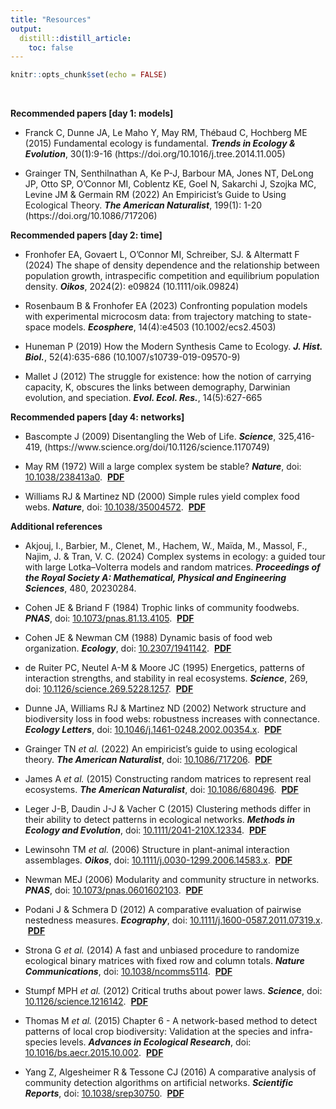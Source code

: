 ```yaml
---
title: "Resources"
output: 
  distill::distill_article:
    toc: false
---
```


```r
knitr::opts_chunk$set(echo = FALSE)
```


<br/>


**Recommended papers [day 1: models]**

- Franck C, Dunne JA, Le Maho Y, May RM, Thébaud C, Hochberg ME (2015) Fundamental ecology is fundamental. **_Trends in Ecology & Evolution_**, 30(1):9-16 (https://doi.org/10.1016/j.tree.2014.11.005)

- Grainger TN, Senthilnathan A, Ke P-J, Barbour MA, Jones NT, DeLong JP, Otto SP, O’Connor MI, Coblentz KE, Goel N, Sakarchi J, Szojka MC, Levine JM & Germain RM (2022) An Empiricist’s Guide to Using Ecological Theory. **_The American Naturalist_**, 199(1): 1-20 (https://doi.org/10.1086/717206)

**Recommended papers [day 2: time]**

- Fronhofer EA, Govaert L, O'Connor MI, Schreiber, SJ. & Altermatt F (2024) The shape of density dependence and the relationship between population growth, intraspecific competition and equilibrium population density. **_Oikos_**, 2024(2): e09824 (10.1111/oik.09824)

- Rosenbaum B & Fronhofer EA (2023) Confronting population models with experimental microcosm data: from trajectory matching to state-space models. **_Ecosphere_**, 14(4):e4503 (10.1002/ecs2.4503)

- Huneman P (2019) How the Modern Synthesis Came to Ecology. **_J. Hist. Biol._**, 52(4):635-686 (10.1007/s10739-019-09570-9)

- Mallet J (2012) The struggle for existence: how the notion of carrying capacity, K, obscures the links between demography, Darwinian evolution, and speciation. **_Evol. Ecol. Res._**, 14(5):627-665

**Recommended papers [day 4: networks]**

- Bascompte J (2009) Disentangling the Web of Life. **_Science_**, 325,416-419, (https://www.science.org/doi/10.1126/science.1170749)

- May RM (1972) Will a large complex system be stable? **_Nature_**, doi: [10.1038/238413a0](https://doi.org/10.1038/238413a0).
&nbsp;[**PDF**](biblio/may-1972.pdf)

- Williams RJ & Martinez ND (2000) Simple rules yield complex food webs. **_Nature_**, doi: [10.1038/35004572](https://doi.org/10.1038/35004572).
&nbsp;[**PDF**](biblio/williams-2000.pdf)

**Additional references**

- Akjouj, I., Barbier, M., Clenet, M., Hachem, W., Maïda, M., Massol, F., Najim, J. & Tran, V. C. (2024) Complex systems in ecology: a guided tour with large Lotka–Volterra models and random matrices. **_Proceedings of the Royal Society A: Mathematical, Physical and Engineering Sciences_**, 480, 20230284.

- Cohen JE & Briand F (1984) Trophic links of community foodwebs. **_PNAS_**, doi: [10.1073/pnas.81.13.4105](https://doi.org/10.1073/pnas.81.13.4105).
&nbsp;[**PDF**](biblio/cohen-1984.pdf)

- Cohen JE & Newman CM (1988) Dynamic basis of food web organization. **_Ecology_**, doi: [10.2307/1941142](https://doi.org/10.2307/1941142).
&nbsp;[**PDF**](biblio/cohen-1988.pdf)

- de Ruiter PC, Neutel A-M & Moore JC (1995) Energetics, patterns of interaction strengths, and stability in real ecosystems. **_Science_**, 269, doi: [10.1126/science.269.5228.1257](https://doi.org/10.1126/science.269.5228.1257).
&nbsp;[**PDF**](biblio/deruiter-1995.pdf)

- Dunne JA, Williams RJ & Martinez ND (2002) Network structure and biodiversity loss in food webs: robustness increases with connectance. **_Ecology Letters_**, doi: [10.1046/j.1461-0248.2002.00354.x](https://doi.org/10.1046/j.1461-0248.2002.00354.x).
&nbsp;[**PDF**](biblio/dunne-2002.pdf)

- Grainger TN _et al._ (2022) An empiricist’s guide to using ecological theory. **_The American Naturalist_**, doi: [10.1086/717206](https://doi.org/10.1086/717206).
&nbsp;[**PDF**](biblio/grainger-2022.pdf)

- James A _et al._ (2015) Constructing random matrices to represent real ecosystems. **_The American Naturalist_**, doi: [10.1086/680496](https://doi.org/10.1086/680496).
&nbsp;[**PDF**](biblio/james-2015.pdf)

- Leger J-B, Daudin J-J & Vacher C (2015) Clustering methods differ in their ability to detect patterns in ecological networks. **_Methods in Ecology and Evolution_**, doi: [10.1111/2041-210X.12334](https://doi.org/10.1111/2041-210X.12334).
&nbsp;[**PDF**](biblio/leger-2015.pdf)

- Lewinsohn TM _et al._ (2006) Structure in plant-animal interaction assemblages. **_Oikos_**, doi: [10.1111/j.0030-1299.2006.14583.x](https://doi.org/10.1111/j.0030-1299.2006.14583.x).
&nbsp;[**PDF**](biblio/lewinsohn-2006.pdf)

- Newman MEJ (2006) Modularity and community structure in networks. **_PNAS_**, doi: [10.1073/pnas.0601602103](https://doi.org/10.1073/pnas.0601602103).
&nbsp;[**PDF**](biblio/newman-2006.pdf)

- Podani J & Schmera D (2012) A comparative evaluation of pairwise nestedness measures. **_Ecography_**, doi: [10.1111/j.1600-0587.2011.07319.x](https://doi.org/10.1111/j.1600-0587.2011.07319.x).
&nbsp;[**PDF**](biblio/podani-2012.pdf)

- Strona G _et al._ (2014) A fast and unbiased procedure to randomize ecological binary matrices with fixed row and column totals. **_Nature Communications_**, doi: [10.1038/ncomms5114](https://doi.org/10.1038/ncomms5114).
&nbsp;[**PDF**](biblio/strona-2014.pdf)

- Stumpf MPH _et al._ (2012) Critical truths about power laws. **_Science_**, doi: [10.1126/science.1216142](https://doi.org/10.1126/science.1216142).
&nbsp;[**PDF**](biblio/stumpf-2012.pdf)

- Thomas M _et al._ (2015) Chapter 6 - A network-based method to detect patterns of local crop biodiversity: Validation at the species and infra-species levels. **_Advances in Ecological Research_**, doi: [10.1016/bs.aecr.2015.10.002](https://doi.org/10.1016/bs.aecr.2015.10.002).
&nbsp;[**PDF**](biblio/thomas-2015.pdf)

- Yang Z, Algesheimer R & Tessone CJ (2016) A comparative analysis of community detection algorithms on artificial networks. **_Scientific Reports_**, doi: [10.1038/srep30750](https://doi.org/10.1038/srep30750).
&nbsp;[**PDF**](biblio/yang-2016.pdf)
